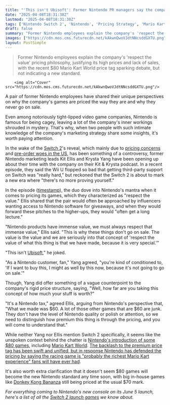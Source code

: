 ```yaml
---
title: "'This isn't Ubisoft': Former Nintendo PR managers say the company's mantra of 'respect the value' is why Switch games 'don't go on sale'"
date: "2025-04-08T18:31:38Z"
lastmod: "2025-04-08T18:31:38Z"
tags: ['Nintendo Switch 2', 'Nintendo', 'Pricing Strategy', 'Mario Kart World', 'Donkey Kong Bananza', 'Console Games', 'Game Pricing']
draft: false
summary: "Former Nintendo employees explain the company's 'respect the value' pricing philosophy, justifying its high prices and lack of sales,  with the recent $80 Mario Kart World price tag sparking debate, but not indicating a new standard."
images: ["https://cdn.mos.cms.futurecdn.net/kAkwnQwoVJdtNNcsddGXTU.png"]
layout: PostSimple
---
```

> Former Nintendo employees explain the company's 'respect the value' pricing philosophy, justifying its high prices and lack of sales,  with the recent $80 Mario Kart World price tag sparking debate, but not indicating a new standard.


        <img alt="Cover" src="https://cdn.mos.cms.futurecdn.net/kAkwnQwoVJdtNNcsddGXTU.png"/>
        
A pair of former Nintendo employees have shared their unique perspectives on why the company's games are priced the way they are and why they never go on sale.

Even among notoriously tight-lipped video game companies, Nintendo is famous for being cagey, leaving a lot of the company's inner workings shrouded in mystery. That's why, when two people with such intimate knowledge of the company's marketing strategy share some insights, it's worth paying attention.

In the wake of the [Switch 2](https://www.gamesradar.com/nintendo-switch-2-guide/)'s reveal, which mainly due to [pricing concerns](https://www.gamesradar.com/hardware/switch-2-price-is-a-strategic-balancing-act-and-theres-a-reason-why-japan-is-getting-a-separate-model-thats-usd110-cheaper-than-the-us-usd450-console-analysts-suggest/) and [pre-order woes in the US](https://www.gamesradar.com/hardware/switch-2-pre-orders-have-been-delayed-in-the-us-in-order-to-assess-the-potential-impact-of-tariffs-and-evolving-market-conditions-nintendo-says/), has been something of a controversy, former Nintendo marketing leads Kit Ellis and Krysta Yang have been opening up about their time with the company on their Kit & Krysta podcast. In a recent episode, they said the Wii U flopped so bad that getting third-party support on Switch was "really hard," but reckoned that the Switch 2 is about to mark a new era where "there's no more proving yourself."

In the episode ([timestamp](https://youtu.be/yH4AoMYnkFg?si=Fdbe5471rSGk-RIr&t=927)), the duo dove into Nintendo's mantra when it comes to pricing its games, which they characterized as "respect the value." Ellis shared that the pair would often be approached by influencers wanting access to Nintendo software for giveaways, and when they would forward these pitches to the higher-ups, they would "often get a long lecture."

"Nintendo products have immense value, we must always respect that immense value," Ellis said. "This is why these things don't go on sale. The value is the value and we are seriously into that concept of 'respect the value of what this thing is that we have made, because it is very special.'"

"This isn't [Ubisoft](https://www.gamesradar.com/tag/ubisoft/)," he joked.

"As a Nintendo customer, fan," Yang agreed, "you're kind of conditioned to, 'If I want to buy this, I might as well by this now, because it's not going to go on sale.'"

Though, Yang did offer something of a vague counterpoint to the company's rigid price structure, saying, "Well, how far are you taking this concept of how much your stuff is worth?"

"It's a Nintendo tax," agreed Ellis, arguing from Nintendo's perspective that, "What we made was $60. A lot of those other games that are $60 are junk. They don't have the level of Nintendo quality or polish or attention, so we need to distinguish how premium this thing is through the pricing, and you will come to understand that."

While neither Yang nor Ellis mention Switch 2 specifically, it seems like the unspoken context behind the chatter is [Nintendo's introduction of some $80 games](https://www.gamesradar.com/games/racing/mario-kart-world-will-cost-usd80-but-not-every-nintendo-switch-2-game-will-be-quite-so-expensive/), including [Mario Kart World](https://www.gamesradar.com/games/mario-kart-world-guide/). [The backlash to the premium price tag has been swift and unified, but in response Nintendo has defended the pricing by saying the racing game is "probably the richest Mario Kart experience" fans will have ever had](https://www.gamesradar.com/games/racing/amid-switch-2-price-backlash-nintendo-exec-says-mario-kart-world-justifies-its-shock-usd80-price-because-its-probably-the-richest-mario-kart-experience-fans-will-have-ever-had/).

It's also worth extra clarification that it doesn't seem $80 games will become the new Nintendo standard any time soon, with big in-house games like [Donkey Kong Bananza](https://www.gamesradar.com/games/platformer/donkey-kong-bananza-guide/) still being priced at the usual $70 mark.

*For everything coming to Nintendo's new console on its June 5 launch, here's a list of all the *[<em>Switch 2 launch games</em>](https://www.gamesradar.com/games/nintendo-switch-2-launch-games/)* we know about.*
        